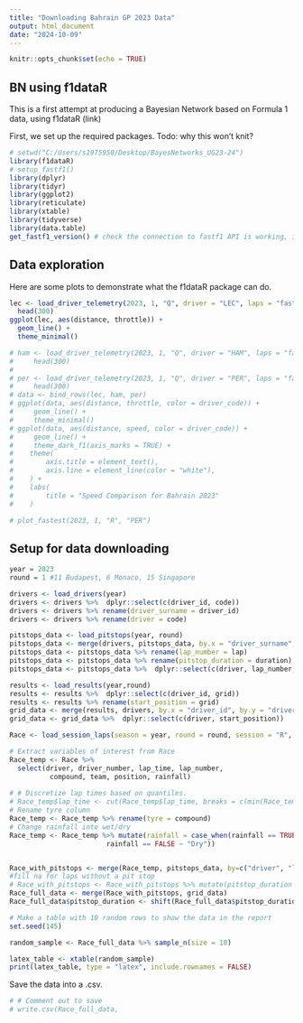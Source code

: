 ---
title: "Downloading Bahrain GP 2023 Data"
output: html_document
date: "2024-10-09"
---

```{r setup, include=FALSE}
knitr::opts_chunk$set(echo = TRUE)
```

## BN using f1dataR

This is a first attempt at producing a Bayesian Network based on Formula 1 data, using f1dataR (link)

First, we set up the required packages.
Todo: why this won't knit?

```{r R setup}
# setwd("C:/Users/s1975950/Desktop/BayesNetworks_UG23-24")
library(f1dataR)
# setup_fastf1()
library(dplyr)
library(tidyr)
library(ggplot2)
library(reticulate)
library(xtable)
library(tidyverse)
library(data.table)
get_fastf1_version() # check the connection to fastf1 API is working, if not see (link)
```

## Data exploration

Here are some plots to demonstrate what the f1dataR package can do.

```{r}
lec <- load_driver_telemetry(2023, 1, "Q", driver = "LEC", laps = "fastest") %>%
  head(300)
ggplot(lec, aes(distance, throttle)) +
  geom_line() +
  theme_minimal()
```

```{r}
# ham <- load_driver_telemetry(2023, 1, "Q", driver = "HAM", laps = "fastest") %>%
#     head(300)
# 
# per <- load_driver_telemetry(2023, 1, "Q", driver = "PER", laps = "fastest") %>%
#     head(300)
# data <- bind_rows(lec, ham, per)
# ggplot(data, aes(distance, throttle, color = driver_code)) +
#     geom_line() +
#     theme_minimal()
# ggplot(data, aes(distance, speed, color = driver_code)) +
#     geom_line() +
#     theme_dark_f1(axis_marks = TRUE) +
#    theme(
#        axis.title = element_text(),
#        axis.line = element_line(color = "white"),
#    ) +
#    labs(
#        title = "Speed Comparison for Bahrain 2023"
#    )
```

```{r}
# plot_fastest(2023, 1, "R", "PER")
```
## Setup for data downloading

```{r setup race loading}
year = 2023
round = 1 #11 Budapest, 6 Monaco, 15 Singapore

```

```{r load drivers}
drivers <- load_drivers(year)
drivers <- drivers %>%  dplyr::select(c(driver_id, code))
drivers <- drivers %>% rename(driver_surname = driver_id)
drivers <- drivers %>% rename(driver = code)
```
```{r load pitstops}
pitstops_data <- load_pitstops(year, round)
pitstops_data <- merge(drivers, pitstops_data, by.x = "driver_surname", by.y = "driver_id")
pitstops_data <- pitstops_data %>% rename(lap_number = lap)
pitstops_data <- pitstops_data %>% rename(pitstop_duration = duration)
pitstops_data <- pitstops_data %>%  dplyr::select(c(driver, lap_number, pitstop_duration))
```

```{r load starting position on the grid}
results <- load_results(year,round)
results <- results %>%  dplyr::select(c(driver_id, grid))
results <- results %>% rename(start_position = grid)
grid_data <- merge(results, drivers, by.x = "driver_id", by.y = "driver_surname")
grid_data <- grid_data %>%  dplyr::select(c(driver, start_position))
```


```{r load the race}
Race <- load_session_laps(season = year, round = round, session = "R", add_weather = TRUE)
```

```{r manipulate the race variables}
# Extract variables of interest from Race
Race_temp <- Race %>%  
  select(driver, driver_number, lap_time, lap_number, 
          compound, team, position, rainfall)
  
# # Discretize lap times based on quantiles.
# Race_temp$lap_time <- cut(Race_temp$lap_time, breaks = c(min(Race_temp$lap_time), quantile(Race_temp$lap_time,probs = c(.05, .1, .15, .2, .25, .3,.4,.5, .75),na.rm=TRUE),max(Race_temp$lap_time)), ordered_result = TRUE)
# Rename tyre column
Race_temp <- Race_temp %>% rename(tyre = compound)
# Change rainfall into wet/dry
Race_temp <- Race_temp %>% mutate(rainfall = case_when(rainfall == TRUE ~ "Wet",
                        rainfall == FALSE ~ "Dry"))


Race_with_pitstops <- merge(Race_temp, pitstops_data, by=c("driver", "lap_number"), all = TRUE)
#fill na for laps without a pit stop
# Race_with_pitstops <- Race_with_pitstops %>% mutate(pitstop_duration = ifelse(is.na(pitstop_duration), 0, pitstop_duration))
Race_full_data <- merge(Race_with_pitstops, grid_data)
Race_full_data$pitstop_duration <- shift(Race_full_data$pitstop_duration, n=1, type="lag")

```


```{r}
# Make a table with 10 random rows to show the data in the report
set.seed(145)

random_sample <- Race_full_data %>% sample_n(size = 10)

latex_table <- xtable(random_sample)
print(latex_table, type = "latex", include.rownames = FALSE)

```

Save the data into a .csv.

```{r save into csv}
# # Comment out to save
# write.csv(Race_full_data,
```

